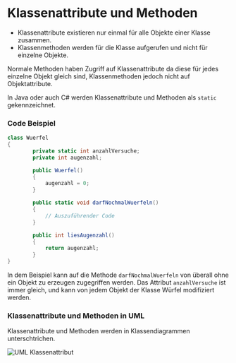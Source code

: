 
# Klassenattribute und Methoden

- Klassenattribute existieren nur einmal für alle Objekte einer Klasse zusammen.
- Klassenmethoden werden für die Klasse aufgerufen und nicht für einzelne Objekte.

<Callout type="info" emoji="ℹ️">
  Normale Methoden haben Zugriff auf Klassenattribute da diese für jedes
  einzelne Objekt gleich sind, Klassenmethoden jedoch nicht auf Objektattribute.
</Callout>

In Java oder auch C# werden Klassenattribute und Methoden als `static` gekennzeichnet.

### Code Beispiel

```cs
class Wuerfel
{
        private static int anzahlVersuche;
        private int augenzahl;

        public Wuerfel()
        {
            augenzahl = 0;
        }

        public static void darfNochmalWuerfeln()
        {
            // Auszuführender Code
        }

        public int liesAugenzahl()
        {
            return augenzahl;
        }
}
```

In dem Beispiel kann auf die Methode `darfNochmalWuerfeln` von überall ohne ein Objekt zu erzeugen zugegriffen werden.
Das Attribut `anzahlVersuche` ist immer gleich, und kann von jedem Objekt der Klasse Würfel modifiziert werden.

### Klassenattribute und Methoden in UML

Klassenattribute und Methoden werden in Klassendiagrammen unterschtrichen.

![UML Klassenattribut](https://firebasestorage.googleapis.com/v0/b/ap-helper-41845.appspot.com/o/uploads%2FScreenshot%202023-06-07%20192358.png?alt=media&token=2ecd571f-30fe-4761-b013-65a33e2439a6)

